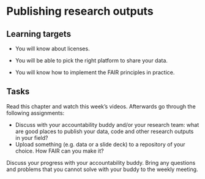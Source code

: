 # Publishing research outputs

::: {.callout-note}
## Learning targets

- You will know about licenses.

- You will be able to pick the right platform to share your data.

- You will know how to implement the FAIR principles in practice.
:::




::: {.callout-caution}
## Tasks

Read this chapter and watch this week's videos. 
Afterwards go through the following assignments:

- Discuss with your accountability buddy and/or your research team: what are good places to publish
    your data, code and other research outputs in your field?
- Upload something (e.g. data or a slide deck) to a repository of your choice. How FAIR can you make it?

Discuss your progress with your accountability buddy. Bring any questions and
problems that you cannot solve with your buddy to the weekly meeting.
:::